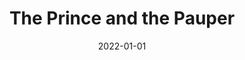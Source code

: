 ---
cover: "./prince.png"
date: "2022-01-01"
title: "The Prince and the Pauper"
defer: false
slug: "/prince"
areas: 
  - .
---